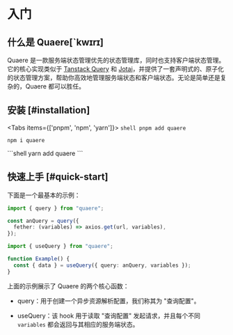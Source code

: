 
# 入门

## 什么是 Quaere[ˋkwɪrɪ]

Quaere 是一款服务端状态管理优先的状态管理库，同时也支持客户端状态管理。它的核心实现类似于 [Tanstack Query](https://github.com/tanstack/query) 和 [Jotai](https://github.com/pmndrs/jotai)，并提供了一套声明式的、原子化的状态管理方案，帮助你高效地管理服务端状态和客户端状态。无论是简单还是复杂的，Quaere 都可以胜任。

## 安装 [#installation]

<Tabs items={['pnpm', 'npm', 'yarn']}>
  <Tab>
    ```shell
    pnpm add quaere
    ```
  </Tab>
  <Tab>
  ```shell
  npm i quaere 
  ```
  </Tab>

  <Tab>
    ```shell
    yarn add quaere
    ```
  </Tab>
</Tabs>

## 快速上手 [#quick-start]

下面是一个最基本的示例：

```ts
import { query } from "quaere";

const anQuery = query({
  fether: (variables) => axios.get(url, variables),
});
```

```ts
import { useQuery } from "quaere";

function Example() {
  const { data } = useQuery({ query: anQuery, variables });
}
```

上面的示例展示了 Quaere 的两个核心函数：

- query：用于创建一个异步资源解析配置，我们称其为 "查询配置"。

- useQuery：该 hook 用于读取 "查询配置" 发起请求，并且每个不同 `variables` 都会返回与其相应的服务端状态。

